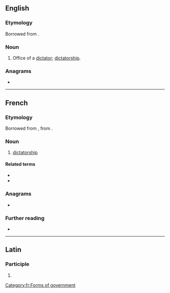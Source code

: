==English==

===Etymology===
Borrowed from {{bor|en|fr|dictature|notext=1}}.

===Noun===
{{en-noun}}

# {{lb|en|obsolete}} Office of a [[dictator]]; [[dictatorship]].
#: {{rfquotek|Francis Bacon}}

===Anagrams===
* {{anagrams|en|trucidate|urticated}}

----

==French==
{{wikipedia|lang=fr}}

===Etymology===
Borrowed from {{bor|fr|la|dictātūra|notext=1}}, from {{m|la|dictō}}.

===Noun===
{{fr-noun|f}}

# [[dictatorship]]

====Related terms====
* {{l|fr|dicter}}
* {{l|fr|dictateur}}

===Anagrams===
* {{l|fr|dictateur}}

===Further reading===
* {{R:TLFi}}

[[Category:fr:Forms of government]]

----

==Latin==

===Participle===
{{la-part-form|dictātūre}}

# {{inflection of|dictātūrus||voc|m|s|lang=la}}